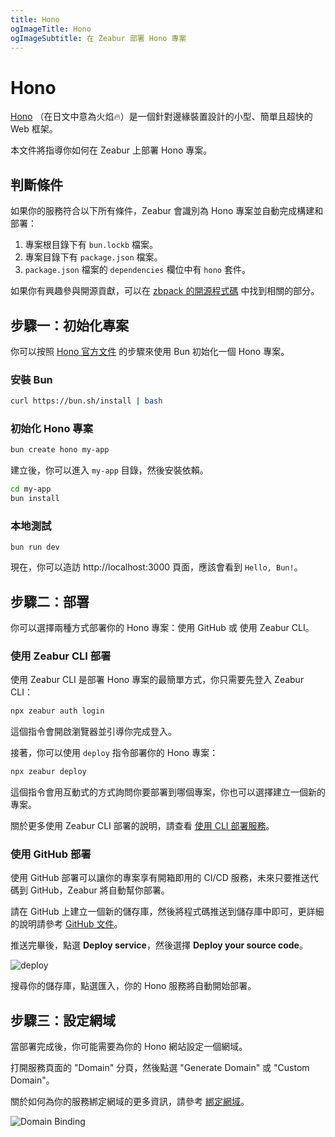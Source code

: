 ```yaml
---
title: Hono
ogImageTitle: Hono
ogImageSubtitle: 在 Zeabur 部署 Hono 專案
---
```


# Hono

[Hono](https://hono.dev) （在日文中意為火焰🔥）是一個針對邊緣裝置設計的小型、簡單且超快的 Web 框架。

本文件將指導你如何在 Zeabur 上部署 Hono 專案。

## 判斷條件

如果你的服務符合以下所有條件，Zeabur 會識別為 Hono 專案並自動完成構建和部署：

1. 專案根目錄下有 `bun.lockb` 檔案。
2. 專案目錄下有 `package.json` 檔案。
3. `package.json` 檔案的 `dependencies` 欄位中有 `hono` 套件。

如果你有興趣參與開源貢獻，可以在 [zbpack 的開源程式碼](https://github.com/zeabur/zbpack/tree/main/internal/bun) 中找到相關的部分。

## 步驟一：初始化專案

你可以按照 [Hono 官方文件](https://hono.dev/getting-started/bun) 的步驟來使用 Bun 初始化一個 Hono 專案。

### 安裝 Bun

```bash
curl https://bun.sh/install | bash
```

### 初始化 Hono 專案

```bash
bun create hono my-app
```

建立後，你可以進入 `my-app` 目錄，然後安裝依賴。

```bash
cd my-app
bun install
```

### 本地測試

```
bun run dev
```

現在，你可以造訪 http://localhost:3000 頁面，應該會看到 `Hello, Bun!`。

## 步驟二：部署

你可以選擇兩種方式部署你的 Hono 專案：使用 GitHub 或 使用 Zeabur CLI。

### 使用 Zeabur CLI 部署

使用 Zeabur CLI 是部署 Hono 專案的最簡單方式，你只需要先登入 Zeabur CLI：

```bash
npx zeabur auth login
```

這個指令會開啟瀏覽器並引導你完成登入。

接著，你可以使用 `deploy` 指令部署你的 Hono 專案：

```bash
npx zeabur deploy
```

這個指令會用互動式的方式詢問你要部署到哪個專案，你也可以選擇建立一個新的專案。

關於更多使用 Zeabur CLI 部署的說明，請查看 [使用 CLI 部署服務](/deploy/deploy-in-cli)。

### 使用 GitHub 部署

使用 GitHub 部署可以讓你的專案享有開箱即用的 CI/CD 服務，未來只要推送代碼到 GitHub，Zeabur 將自動幫你部署。

請在 GitHub 上建立一個新的儲存庫，然後將程式碼推送到儲存庫中即可，更詳細的說明請參考 [GitHub 文件](https://docs.github.com/en/github/importing-your-projects-to-github/adding-an-existing-project-to-github-using-the-command-line)。

推送完畢後，點選 **Deploy service**，然後選擇 **Deploy your source code**。

![deploy](/deploy/common/select-service.en-US.png)

搜尋你的儲存庫，點選匯入，你的 Hono 服務將自動開始部署。

## 步驟三：設定網域

當部署完成後，你可能需要為你的 Hono 網站設定一個網域。

打開服務頁面的 "Domain" 分頁，然後點選 "Generate Domain" 或 "Custom Domain"。

關於如何為你的服務綁定網域的更多資訊，請參考 [綁定網域](../deploy/domain-binding)。

![Domain Binding](/guides/bun/elysia/domain.png)
